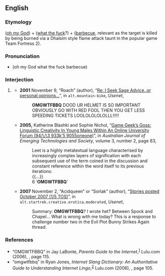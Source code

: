 ==English==
{{rfc|en}}

===Etymology===
{{m|en|OMG}} ([[oh my God]]) + {{m|en|WTF}} ([[what the fuck]]?) + {{m|en|BBQ}} ([[barbecue]], relevant as the target is killed by being burned via a Dhalsim style flame attack taunt in the popular game Team Fortress 2).

===Pronunciation===
* {{a|US}} {{IPA|/oʊmaɪɡɑːdwətðəfəkbɑːɹbɪkjuː/|lang=en}} (oh my God what the fuck barbecue)

===Interjection===
{{en-interj}}

# {{lb|en|Internet slang}} {{non-gloss definition|An [[exclamation]] of extreme [[surprise]] or [[excitement]] (usually facetious, sarcastic, or exaggerated).}}
#* '''2001''' November 9, “Roach” (author), “[http://groups.google.com/group/alt.mountain-bike/msg/714adcc9681853fb Re: I Seek Sage Advice..or personal opinions...]”, in <tt>alt.mountain-bike</tt>, ''Usenet'',
#*: '''OMGWTFBBQ''' DOOD UR HELMET IS SO IMPORTANT OBVIOUSLY GO WITH RED FOOL THEN YOU GET LESS SPEEDING TICKETS LOOLOLOLOLOLLL!!!!!
#* '''2005,''' Katherine Blashki and Sophie Nichol, “[http://www.swin.edu.au/sbs/ajets/journal/V3N2/pdf/V3N2-2-Blashki.pdf Game Geek’s Goss: Linguistic Creativity In Young Males Within An Online University Forum (94/\/\3 933k’5 9055oneone)]”, in ''Australian Journal of Emerging Technologies and Society'', volume 3, number 2, page 83,
#*: Leet is a highly metatextual language characterised by increasingly complex layers of signification with each subsequent use of the term coined in the discussion and constant reference within the word itself to its previous iterations:
#*: {{...}}
#*: 6 ‘'''OMGWTFBBQ'''’
#* '''2007''' November 2, “Acidqueen” or “Sorlak” (author), “[http://groups.google.com/group/alt.startrek.creative.erotica.moderated/msg/0966b4dab42963a0 Stories posted October 2007 (1/5 TOS)]”, in <tt>alt.startrek.creative.erotica.moderated</tt>, ''Usenet'',
#*: Summary: '''OMGWTFBBQ'''? I wrote het? Between Spock and Chapel... What is wrong with me today? This is a response to challenge number two in the Evil Plot Bunny Strikes Again thread.

===References===
* “OMGWTFBBQ” in Jay LaBonte, ''Parents <!-- [sic] no apostrophe --> Guide to the Internet'',<sup>[http://books.google.com/books?id=C_AF0rzXS9AC]</sup> Lulu.com (2006), {{ISBN|1-4303-0769-2}}, page 115.
* “omgwtfbbq” in Ryan Jones, ''Internet Slang Dictionary: An Authoritative Guide to Understanding Internet Lingo'',<sup>[http://books.google.com/books?id=1JmTUI-rrK4C]</sup> Lulu.com (2006), {{ISBN|1847287522}}, page 105.